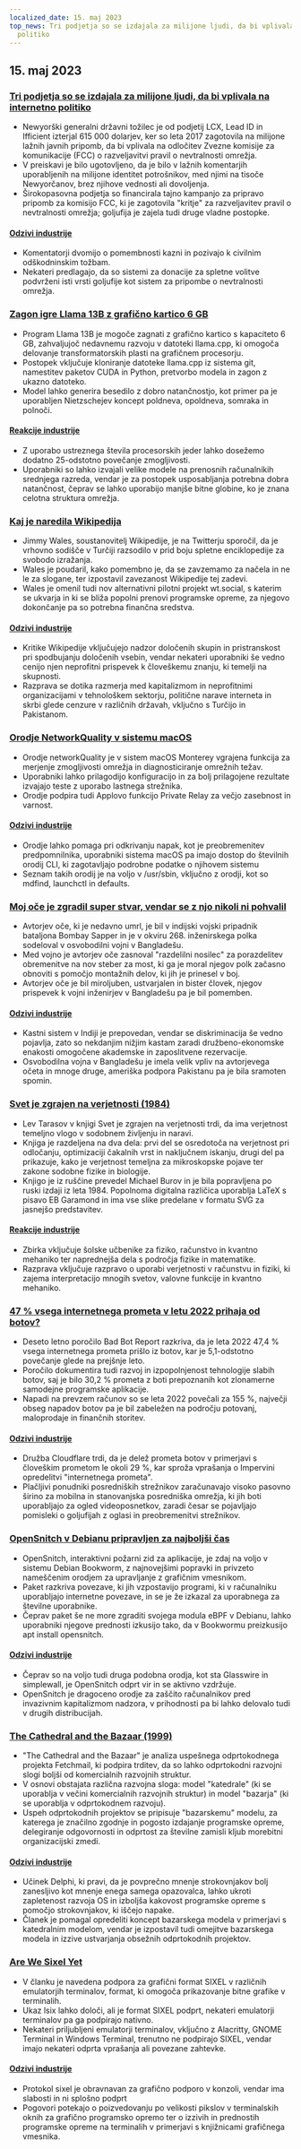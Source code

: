```yaml
---
localized_date: 15. maj 2023
top_news: Tri podjetja so se izdajala za milijone ljudi, da bi vplivala na internetno
  politiko
---
```


## 15. maj 2023

### [Tri podjetja so se izdajala za milijone ljudi, da bi vplivala na internetno politiko](https://ag.ny.gov/press-release/2023/attorney-general-james-secures-615000-companies-supplied-fake-comments-influence)

- Newyorški generalni državni tožilec je od podjetij LCX, Lead ID in Ifficient izterjal 615 000 dolarjev, ker so leta 2017 zagotovila na milijone lažnih javnih pripomb, da bi vplivala na odločitev Zvezne komisije za komunikacije (FCC) o razveljavitvi pravil o nevtralnosti omrežja.
- V preiskavi je bilo ugotovljeno, da je bilo v lažnih komentarjih uporabljenih na milijone identitet potrošnikov, med njimi na tisoče Newyorčanov, brez njihove vednosti ali dovoljenja.
- Širokopasovna podjetja so financirala tajno kampanjo za pripravo pripomb za komisijo FCC, ki je zagotovila "kritje" za razveljavitev pravil o nevtralnosti omrežja; goljufija je zajela tudi druge vladne postopke.

#### [Odzivi industrije](http://news.ycombinator.com/item?id=35934504)

- Komentatorji dvomijo o pomembnosti kazni in pozivajo k civilnim odškodninskim tožbam.
- Nekateri predlagajo, da so sistemi za donacije za spletne volitve podvrženi isti vrsti goljufije kot sistem za pripombe o nevtralnosti omrežja.

### [Zagon igre Llama 13B z grafično kartico 6 GB](https://gist.github.com/rain-1/8cc12b4b334052a21af8029aa9c4fafc)

- Program Llama 13B je mogoče zagnati z grafično kartico s kapaciteto 6 GB, zahvaljujoč nedavnemu razvoju v datoteki llama.cpp, ki omogoča delovanje transformatorskih plasti na grafičnem procesorju.
- Postopek vključuje kloniranje datoteke llama.cpp iz sistema git, namestitev paketov CUDA in Python, pretvorbo modela in zagon z ukazno datoteko.
- Model lahko generira besedilo z dobro natančnostjo, kot primer pa je uporabljen Nietzschejev koncept poldneva, opoldneva, somraka in polnoči.

#### [Reakcije industrije](http://news.ycombinator.com/item?id=35937505)

- Z uporabo ustreznega števila procesorskih jeder lahko dosežemo dodatno 25-odstotno povečanje zmogljivosti.
- Uporabniki so lahko izvajali velike modele na prenosnih računalnikih srednjega razreda, vendar je za postopek usposabljanja potrebna dobra natančnost, čeprav se lahko uporabijo manjše bitne globine, ko je znana celotna struktura omrežja.

### [Kaj je naredila Wikipedija](https://twitter.com/jimmy_wales/status/1657494022741426180)

- Jimmy Wales, soustanovitelj Wikipedije, je na Twitterju sporočil, da je vrhovno sodišče v Turčiji razsodilo v prid boju spletne enciklopedije za svobodo izražanja.
- Wales je poudaril, kako pomembno je, da se zavzemamo za načela in ne le za slogane, ter izpostavil zavezanost Wikipedije tej zadevi.
- Wales je omenil tudi nov alternativni pilotni projekt wt.social, s katerim se ukvarja in ki se bliža popolni prenovi programske opreme, za njegovo dokončanje pa so potrebna finančna sredstva.

#### [Odzivi industrije](http://news.ycombinator.com/item?id=35935714)

- Kritike Wikipedije vključujejo nadzor določenih skupin in pristranskost pri spodbujanju določenih vsebin, vendar nekateri uporabniki še vedno cenijo njen neprofitni prispevek k človeškemu znanju, ki temelji na skupnosti.
- Razprava se dotika razmerja med kapitalizmom in neprofitnimi organizacijami v tehnološkem sektorju, politične narave interneta in skrbi glede cenzure v različnih državah, vključno s Turčijo in Pakistanom.

### [Orodje NetworkQuality v sistemu macOS](https://cyberhost.uk/the-hidden-macos-speedtest-tool-networkquality/)

- Orodje networkQuality je v sistem macOS Monterey vgrajena funkcija za merjenje zmogljivosti omrežja in diagnosticiranje omrežnih težav.
- Uporabniki lahko prilagodijo konfiguracijo in za bolj prilagojene rezultate izvajajo teste z uporabo lastnega strežnika.
- Orodje podpira tudi Applovo funkcijo Private Relay za večjo zasebnost in varnost.

#### [Odzivi industrije](http://news.ycombinator.com/item?id=35936999)

- Orodje lahko pomaga pri odkrivanju napak, kot je preobremenitev predpomnilnika, uporabniki sistema macOS pa imajo dostop do številnih orodij CLI, ki zagotavljajo podrobne podatke o njihovem sistemu
- Seznam takih orodij je na voljo v /usr/sbin, vključno z orodji, kot so mdfind, launchctl in defaults.

### [Moj oče je zgradil super stvar, vendar se z njo nikoli ni pohvalil](https://robotsinplainenglish.com/e/2023-04-23-aaba-obit.html)

- Avtorjev oče, ki je nedavno umrl, je bil v indijski vojski pripadnik bataljona Bombay Sapper in je v okviru 268. inženirskega polka sodeloval v osvobodilni vojni v Bangladešu.
- Med vojno je avtorjev oče zasnoval "razdelilni nosilec" za porazdelitev obremenitve na nov steber za most, ki ga je moral njegov polk začasno obnoviti s pomočjo montažnih delov, ki jih je prinesel v boj.
- Avtorjev oče je bil miroljuben, ustvarjalen in bister človek, njegov prispevek k vojni inženirjev v Bangladešu pa je bil pomemben.

#### [Odzivi industrije](http://news.ycombinator.com/item?id=35934903)

- Kastni sistem v Indiji je prepovedan, vendar se diskriminacija še vedno pojavlja, zato so nekdanjim nižjim kastam zaradi družbeno-ekonomske enakosti omogočene akademske in zaposlitvene rezervacije.
- Osvobodilna vojna v Bangladešu je imela velik vpliv na avtorjevega očeta in mnoge druge, ameriška podpora Pakistanu pa je bila sramoten spomin.

### [Svet je zgrajen na verjetnosti (1984)](https://archive.org/details/lev-tarasov-the-world-is-built-on-probability-mir-2023)

- Lev Tarasov v knjigi Svet je zgrajen na verjetnosti trdi, da ima verjetnost temeljno vlogo v sodobnem življenju in naravi.
- Knjiga je razdeljena na dva dela: prvi del se osredotoča na verjetnost pri odločanju, optimizaciji čakalnih vrst in naključnem iskanju, drugi del pa prikazuje, kako je verjetnost temeljna za mikroskopske pojave ter zakone sodobne fizike in biologije.
- Knjigo je iz ruščine prevedel Michael Burov in je bila popravljena po ruski izdaji iz leta 1984. Popolnoma digitalna različica uporablja LaTeX s pisavo EB Garamond in ima vse slike predelane v formatu SVG za jasnejšo predstavitev.

#### [Reakcije industrije](http://news.ycombinator.com/item?id=35937375)

- Zbirka vključuje šolske učbenike za fiziko, računstvo in kvantno mehaniko ter naprednejša dela s področja fizike in matematike.
- Razprava vključuje razpravo o uporabi verjetnosti v računstvu in fiziki, ki zajema interpretacijo mnogih svetov, valovne funkcije in kvantno mehaniko.

### [47 % vsega internetnega prometa v letu 2022 prihaja od botov?](https://www.securitymagazine.com/articles/99339-47-of-all-internet-traffic-came-from-bots-in-2022)

- Deseto letno poročilo Bad Bot Report razkriva, da je leta 2022 47,4 % vsega internetnega prometa prišlo iz botov, kar je 5,1-odstotno povečanje glede na prejšnje leto.
- Poročilo dokumentira tudi razvoj in izpopolnjenost tehnologije slabih botov, saj je bilo 30,2 % prometa z boti prepoznanih kot zlonamerne samodejne programske aplikacije.
- Napadi na prevzem računov so se leta 2022 povečali za 155 %, največji obseg napadov botov pa je bil zabeležen na področju potovanj, maloprodaje in finančnih storitev.

#### [Odzivi industrije](http://news.ycombinator.com/item?id=35938433)

- Družba Cloudflare trdi, da je delež prometa botov v primerjavi s človeškim prometom le okoli 29 %, kar sproža vprašanja o Impervini opredelitvi "internetnega prometa".
- Plačljivi ponudniki posredniških strežnikov zaračunavajo visoko pasovno širino za mobilna in stanovanjska posredniška omrežja, ki jih boti uporabljajo za ogled videoposnetkov, zaradi česar se pojavljajo pomisleki o goljufijah z oglasi in preobremenitvi strežnikov.

### [OpenSnitch v Debianu pripravljen za najboljši čas](https://people.skolelinux.org/pere/blog/OpenSnitch_in_Debian_ready_for_prime_time.html)

- OpenSnitch, interaktivni požarni zid za aplikacije, je zdaj na voljo v sistemu Debian Bookworm, z najnovejšimi popravki in privzeto nameščenim orodjem za upravljanje z grafičnim vmesnikom.
- Paket razkriva povezave, ki jih vzpostavijo programi, ki v računalniku uporabljajo internetne povezave, in se je že izkazal za uporabnega za številne uporabnike.
- Čeprav paket še ne more zgraditi svojega modula eBPF v Debianu, lahko uporabniki njegove prednosti izkusijo tako, da v Bookwormu preizkusijo apt install opensnitch.

#### [Odzivi industrije](http://news.ycombinator.com/item?id=35936044)

- Čeprav so na voljo tudi druga podobna orodja, kot sta Glasswire in simplewall, je OpenSnitch odprt vir in se aktivno vzdržuje.
- OpenSnitch je dragoceno orodje za zaščito računalnikov pred invazivnim kapitalizmom nadzora, v prihodnosti pa bi lahko delovalo tudi v drugih distribucijah.

### [The Cathedral and the Bazaar (1999)](http://www.catb.org/~esr/writings/cathedral-bazaar/cathedral-bazaar/)

- "The Cathedral and the Bazaar" je analiza uspešnega odprtokodnega projekta Fetchmail, ki podpira trditev, da so lahko odprtokodni razvojni slogi boljši od komercialnih razvojnih struktur.
- V osnovi obstajata različna razvojna sloga: model "katedrale" (ki se uporablja v večini komercialnih razvojnih struktur) in model "bazarja" (ki se uporablja v odprtokodnem razvoju).
- Uspeh odprtokodnih projektov se pripisuje "bazarskemu" modelu, za katerega je značilno zgodnje in pogosto izdajanje programske opreme, delegiranje odgovornosti in odprtost za številne zamisli kljub morebitni organizacijski zmedi.

#### [Odzivi industrije](http://news.ycombinator.com/item?id=35939383)

- Učinek Delphi, ki pravi, da je povprečno mnenje strokovnjakov bolj zanesljivo kot mnenje enega samega opazovalca, lahko ukroti zapletenost razvoja OS in izboljša kakovost programske opreme s pomočjo strokovnjakov, ki iščejo napake.
- Članek je pomagal opredeliti koncept bazarskega modela v primerjavi s katedralnim modelom, vendar je izpostavil tudi omejitve bazarskega modela in izzive ustvarjanja obsežnih odprtokodnih projektov.

### [Are We Sixel Yet](https://www.arewesixelyet.com/)

- V članku je navedena podpora za grafični format SIXEL v različnih emulatorjih terminalov, format, ki omogoča prikazovanje bitne grafike v terminalih.
- Ukaz lsix lahko določi, ali je format SIXEL podprt, nekateri emulatorji terminalov pa ga podpirajo nativno.
- Nekateri priljubljeni emulatorji terminalov, vključno z Alacritty, GNOME Terminal in Windows Terminal, trenutno ne podpirajo SIXEL, vendar imajo nekateri odprta vprašanja ali povezane zahtevke.

#### [Odzivi industrije](http://news.ycombinator.com/item?id=35936331)

- Protokol sixel je obravnavan za grafično podporo v konzoli, vendar ima slabosti in ni splošno podprt
- Pogovori potekajo o poizvedovanju po velikosti pikslov v terminalskih oknih za grafično programsko opremo ter o izzivih in prednostih programske opreme na terminalih v primerjavi s knjižnicami grafičnega vmesnika.


